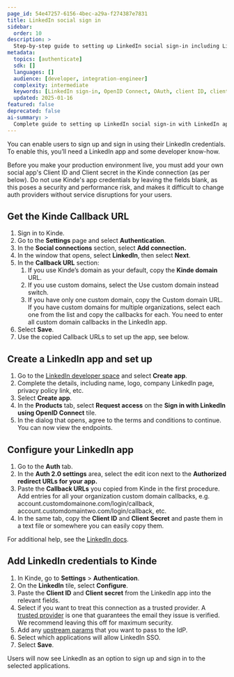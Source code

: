 ```yaml
---
page_id: 54e47257-6156-4bec-a29a-f274387e7831
title: LinkedIn social sign in
sidebar:
  order: 10
description: >
  Step-by-step guide to setting up LinkedIn social sign-in including LinkedIn app creation, OpenID Connect configuration, and Kinde integration.
metadata:
  topics: [authenticate]
  sdk: []
  languages: []
  audience: [developer, integration-engineer]
  complexity: intermediate
  keywords: [LinkedIn sign-in, OpenID Connect, OAuth, client ID, client secret, callback URL, LinkedIn developer]
  updated: 2025-01-16
featured: false
deprecated: false
ai-summary: >
  Complete guide to setting up LinkedIn social sign-in with LinkedIn app creation and OpenID Connect configuration.
---
```


You can enable users to sign up and sign in using their LinkedIn credentials. To enable this, you’ll need a LinkedIn app and some developer know-how.

<Aside type="warning" title="Social sign in for production environments">

Before you make your production environment live, you must add your own social app's Client ID and Client secret in the Kinde connection (as per below). Do not use Kinde's app credentials by leaving the fields blank, as this poses a security and performance risk, and makes it difficult to change auth providers without service disruptions for your users.

</Aside>

## **Get the Kinde Callback URL**

1. Sign in to Kinde.
2. Go to the **Settings** page and select **Authentication**.
3. In the **Social connections** section, select **Add connection.**
4. In the window that opens, select **LinkedIn**, then select **Next**.
5. In the **Callback URL** section:
   1. If you use Kinde’s domain as your default, copy the **Kinde domain** URL.
   2. If you use custom domains, select the Use custom domain instead switch.
   3. If you have only one custom domain, copy the Custom domain URL. If you have custom domains for multiple organizations, select each one from the list and copy the callbacks for each. You need to enter all custom domain callbacks in the LinkedIn app.
6. Select **Save**.
7. Use the copied Callback URLs to set up the app, see below.

## **Create a LinkedIn app and set up**

1. Go to the [LinkedIn developer space](https://developer.linkedin.com/) and select **Create app**.
2. Complete the details, including name, logo, company LinkedIn page, privacy policy link, etc.
3. Select **Create app**.
4. In the **Products** tab, select **Request access** on the **Sign in with LinkedIn using OpenID Connect** tile.
5. In the dialog that opens, agree to the terms and conditions to continue. You can now view the endpoints.

## **Configure your LinkedIn app**

1. Go to the **Auth** tab.
2. In the **Auth 2.0 settings** area, select the edit icon next to the **Authorized redirect URLs for your app.**
3. Paste the **Callback URLs** you copied from Kinde in the first procedure. Add entries for all your organization custom domain callbacks, e.g. account.customdomainone.com/login/callback, account.customdomaintwo.com/login/callback, etc.
4. In the same tab, copy the **Client ID** and **Client Secret** and paste them in a text file or somewhere you can easily copy them.

For additional help, see the [LinkedIn docs](https://learn.microsoft.com/en-gb/linkedin/consumer/integrations/self-serve/sign-in-with-linkedin).

## **Add LinkedIn credentials to Kinde**

1. In Kinde, go to **Settings** > **Authentication**.
2. On the **LinkedIn** tile, select **Configure**.
3. Paste the **Client ID** and **Client secret** from the LinkedIn app into the relevant fields.
4. Select if you want to treat this connection as a trusted provider. A [trusted provider](/authenticate/about-auth/identity-and-verification/) is one that guarantees the email they issue is verified. We recommend leaving this off for maximum security.
5. Add any [upstream params](/authenticate/auth-guides/pass-params-idp/) that you want to pass to the IdP.
6. Select which applications will allow LinkedIn SSO.
7. Select **Save**.

Users will now see LinkedIn as an option to sign up and sign in to the selected applications.
